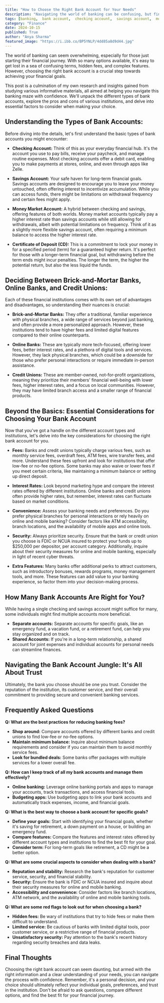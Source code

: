 ```yaml
---
title: "How to Choose the Right Bank Account for Your Needs"
description: "Navigating the world of banking can be confusing, but finding the right bank account is crucial for your financial goals. This guide breaks down different account types, explores pros and cons of various institutions, and provides key factors to consider for making the best choice."
tags: [banking,  bank account,  checking account,  savings account,  money market,  certificate of deposit,  CD,  online banking,  brick and mortar,  credit union,  fees,  interest rates,  security,  financial goals,  budgeting,  financial management,  financial planning]
category: "Finance"
date: 2024-10-15
published: True
author: "Anya Sharma"
featured_image: "https://i.ibb.co/BP5YNLP/4dd85a8d9d44.jpg"
---
```



The world of banking can seem overwhelming, especially for those just starting their financial journey.  With so many options available, it's easy to get lost in a sea of confusing terms, hidden fees, and complex features. However, choosing the right bank account is a crucial step towards achieving your financial goals.  

This post is a culmination of my own research and insights gained from studying various informative materials, all aimed at helping you navigate this banking maze with confidence. We'll unpack the different types of bank accounts, explore the pros and cons of various institutions, and delve into essential factors to consider when making your choice.

##  Understanding the Types of Bank Accounts:

Before diving into the details, let's first understand the basic types of bank accounts you might encounter:

* **Checking Account:** Think of this as your everyday financial hub. It's the account you use to pay bills, receive your paycheck, and manage routine expenses. Most checking accounts offer a debit card, enabling you to make payments at stores, online, and even through apps like Zelle. 

* **Savings Account:**  Your safe haven for long-term financial goals. Savings accounts are designed to encourage you to leave your money untouched, often offering interest to incentivize accumulation. While you can access funds, there might be limitations on withdrawal frequency and certain fees might apply. 

* **Money Market Account:** A hybrid between checking and savings, offering features of both worlds. Money market accounts typically pay a higher interest rate than savings accounts while still allowing for withdrawals, albeit with potential limitations on frequency.  Think of it as a slightly more flexible savings account, often requiring a minimum balance to access the higher interest rate. 

* **Certificate of Deposit (CD):** This is a commitment to lock your money in for a specified period (term) for a guaranteed higher return. It's perfect for those with a longer-term financial goal, but withdrawing before the term ends might incur penalties.  The longer the term, the higher the potential return, but also the less liquid the funds. 

## Deciding Between Brick-and-Mortar Banks, Online Banks, and Credit Unions:

Each of these financial institutions comes with its own set of advantages and disadvantages, so understanding their nuances is crucial:

* **Brick-and-Mortar Banks:**  They offer a traditional, familiar experience with physical branches, a wide range of services beyond just banking, and often provide a more personalized approach. However, these institutions tend to have higher fees and limited digital features compared to their online counterparts. 

* **Online Banks:** These are typically more tech-focused, offering lower fees, better interest rates, and a plethora of digital tools and services.  However, they lack physical branches, which could be a downside for those who prefer personal interactions or require immediate in-person assistance.

* **Credit Unions:**  These are member-owned, not-for-profit organizations, meaning they prioritize their members' financial well-being with lower fees, higher interest rates, and a focus on local communities.  However, they may have limited branch access and a smaller range of financial products. 

## Beyond the Basics: Essential Considerations for Choosing Your Bank Account

Now that you've got a handle on the different account types and institutions, let's delve into the key considerations for choosing the right bank account for you.  

* **Fees:** Banks and credit unions typically charge various fees, such as monthly service fees, overdraft fees, ATM fees, wire transfer fees, and more. Understand these fees upfront and look for institutions that offer low-fee or no-fee options.  Some banks may also waive or lower fees if you meet certain criteria, like maintaining a minimum balance or setting up direct deposit. 

* **Interest Rates:**  Look beyond marketing hype and compare the interest rates offered by different institutions.  Online banks and credit unions often provide higher rates, but remember, interest rates can fluctuate based on market conditions. 

* **Convenience:** Assess your banking needs and preferences. Do you prefer physical branches for personal interactions or rely heavily on online and mobile banking?  Consider factors like ATM accessibility, branch locations, and the availability of mobile apps and online tools.  

* **Security:**  Always prioritize security. Ensure that the bank or credit union you choose is FDIC or NCUA insured to protect your funds up to $250,000 per depositor, per account category.  Additionally, inquire about their security measures for online and mobile banking, especially in light of recent cyber threats. 

* **Extra Features:**  Many banks offer additional perks to attract customers, such as introductory bonuses, rewards programs, money management tools, and more.  These features can add value to your banking experience, so factor them into your decision-making process. 

## How Many Bank Accounts Are Right for You?

While having a single checking and savings account might suffice for many, some individuals might find multiple accounts more beneficial.  

* **Separate accounts:**  Separate accounts for specific goals, like an emergency fund, a vacation fund, or a retirement fund, can help you stay organized and on track.
* **Shared Accounts:**  If you're in a long-term relationship, a shared account for joint expenses and individual accounts for personal needs can streamline finances. 

##  Navigating the Bank Account Jungle: It's All About Trust

Ultimately, the bank you choose should be one you trust. Consider the reputation of the institution, its customer service, and their overall commitment to providing secure and convenient banking services.  

## Frequently Asked Questions

**Q: What are the best practices for reducing banking fees?**

* **Shop around:** Compare accounts offered by different banks and credit unions to find low-fee or no-fee options. 
* **Maintain minimum balance:**  Inquire about minimum balance requirements and consider if you can maintain them to avoid monthly service fees. 
* **Look for bundled deals:** Some banks offer packages with multiple services for a lower overall fee. 

**Q: How can I keep track of all my bank accounts and manage them effectively?**

* **Online banking:**  Leverage online banking portals and apps to manage your accounts, track transactions, and access financial tools.
* **Budgeting apps:**  Use budgeting apps to link your bank accounts and automatically track expenses, income, and financial goals. 

**Q: What is the best way to choose a bank account for specific goals?**

* **Define your goals:**  Start with identifying your financial goals, whether it's saving for retirement, a down payment on a house, or building an emergency fund.
* **Compare features:**  Compare the features and interest rates offered by different account types and institutions to find the best fit for your goal. 
* **Consider term:**  For long-term goals like retirement, a CD might be a better option.  

**Q: What are some crucial aspects to consider when dealing with a bank?**

* **Reputation and stability:**  Research the bank's reputation for customer service, security, and financial stability. 
* **Security:**  Ensure the bank is FDIC or NCUA insured and inquire about their security measures for online and mobile banking. 
* **Accessibility and convenience:**  Consider factors like branch locations, ATM network, and the availability of online and mobile banking tools. 

**Q: What are some red flags to look out for when choosing a bank?**

* **Hidden fees:** Be wary of institutions that try to hide fees or make them difficult to understand. 
* **Limited service:**  Be cautious of banks with limited digital tools, poor customer service, or a restrictive range of financial products. 
* **Unsatisfactory security:**  Pay attention to the bank's recent history regarding security breaches and data leaks.

## Final Thoughts

Choosing the right bank account can seem daunting, but armed with the right information and a clear understanding of your needs, you can navigate the process with confidence.  Remember, it's a personal decision, and your choice should ultimately reflect your individual goals, preferences, and trust in the institution.  Don't be afraid to ask questions, compare different options, and find the best fit for your financial journey. 
